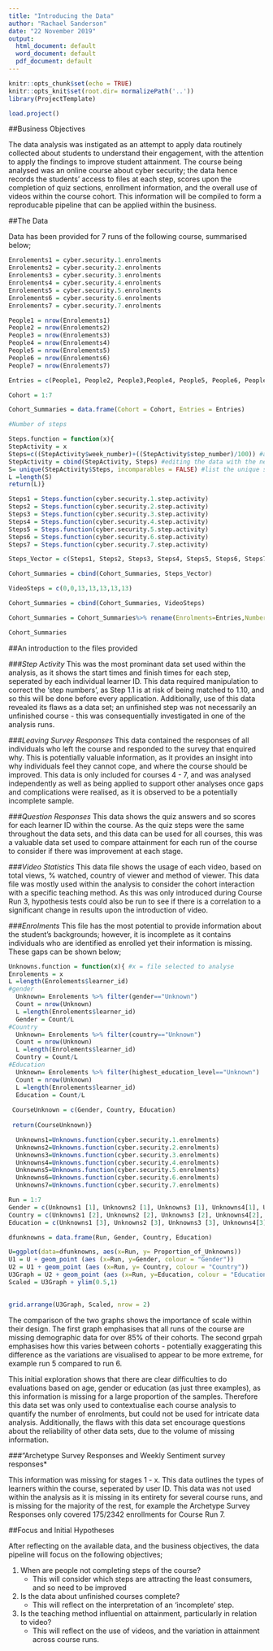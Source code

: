 ```yaml
---
title: "Introducing the Data"
author: "Rachael Sanderson"
date: "22 November 2019"
output:
  html_document: default
  word_document: default
  pdf_document: default
---
```


```r
knitr::opts_chunk$set(echo = TRUE)
knitr::opts_knit$set(root.dir= normalizePath('..'))
library(ProjectTemplate)

```

```r
load.project()

```

##Business Objectives

The data analysis was instigated as an attempt to apply data routinely collected about students to understand their engagement, with the attention to apply the findings to improve student attainment. The course being analysed was an online course about cyber security; the data hence records the students' access to files at each step, scores upon the completion of quiz sections, enrollment information, and the overall use of videos within the course cohort. This information will be compiled to form a reproducable pipeline that can be applied within the business. 

##The Data

Data has been provided for 7 runs of the following course, summarised below;

```R
Enrolements1 = cyber.security.1.enrolments
Enrolements2 = cyber.security.2.enrolments
Enrolements3 = cyber.security.3.enrolments
Enrolements4 = cyber.security.4.enrolments
Enrolements5 = cyber.security.5.enrolments
Enrolements6 = cyber.security.6.enrolments
Enrolements7 = cyber.security.7.enrolments

People1 = nrow(Enrolements1)
People2 = nrow(Enrolements2)
People3 = nrow(Enrolements3)
People4 = nrow(Enrolements4)
People5 = nrow(Enrolements5)
People6 = nrow(Enrolements6)
People7 = nrow(Enrolements7)

Entries = c(People1, People2, People3,People4, People5, People6, People7)

Cohort = 1:7

Cohort_Summaries = data.frame(Cohort = Cohort, Entries = Entries)

#Number of steps

Steps.function = function(x){
StepActivity = x
Steps=c((StepActivity$week_number)+((StepActivity$step_number)/100)) #acknowledging data complication
StepActivity = cbind(StepActivity, Steps) #editing the data with the new column
S= unique(StepActivity$Steps, incomparables = FALSE) #list the unique steps
L =length(S)
return(L)}

Steps1 = Steps.function(cyber.security.1.step.activity)
Steps2 = Steps.function(cyber.security.2.step.activity)
Steps3 = Steps.function(cyber.security.3.step.activity)
Steps4 = Steps.function(cyber.security.4.step.activity)
Steps5 = Steps.function(cyber.security.5.step.activity)
Steps6 = Steps.function(cyber.security.6.step.activity)
Steps7 = Steps.function(cyber.security.7.step.activity)

Steps_Vector = c(Steps1, Steps2, Steps3, Steps4, Steps5, Steps6, Steps7)

Cohort_Summaries = cbind(Cohort_Summaries, Steps_Vector)

VideoSteps = c(0,0,13,13,13,13,13)

Cohort_Summaries = cbind(Cohort_Summaries, VideoSteps)

Cohort_Summaries = Cohort_Summaries%>% rename(Enrolments=Entries,Number_of_Steps= Steps_Vector, Number_of_Video_Steps = VideoSteps)

Cohort_Summaries
```

##An introduction to the files provided

###*Step Activity*
This was the most prominant data set used within the analysis, as it shows the start times and finish times for each step, seperated by each individual learner ID. This data required manipulation to correct the 'step numbers', as Step 1.1 is at risk of being matched to 1.10, and so this will be done before every application. Additionally, use of this data revealed its flaws as a data set; an unfinished step was not necessarily an unfinished course - this was consequentially investigated in one of the analysis runs. 

###*Leaving Survey Responses*
This data contained the responses of all individuals who left the course and responded to the survey that enquired why. This is potentially valuable information, as it provides an insight into why individuals feel they cannot cope, and where the course should be improved. This data is only included for courses 4 - 7, and was analysed independently as well as being applied to support other analyses once gaps and complications were realised, as it is observed to be a potentially incomplete sample. 

###*Question Responses*
This data shows the quiz answers and so scores for each learner ID within the course. As the quiz steps were the same throughout the data sets, and this data can be used for all courses, this was a valuable data set used to compare attainment for each run of the course to consider if there was improvement at each stage.

###*Video Statistics*
This data file shows the usage of each video, based on total views, % watched, country of viewer and method of viewer. This data file was mostly used within the analysis to consider the cohort interaction with a specific teaching method. As this was only introduced during Course Run 3, hypothesis tests could also be run to see if there is a correlation to a significant change in results upon the introduction of video.

###*Enrolments*
This file has the most potential to provide information about the student's backgrounds; however, it is incomplete as it contains individuals who are identified as enrolled yet their information is missing. These gaps can be shown below;

```R

Unknowns.function = function(x){ #x = file selected to analyse
Enrolements = x
L =length(Enrolements$learner_id)
#gender
  Unknown= Enrolements %>% filter(gender=="Unknown")
  Count = nrow(Unknown)
  L =length(Enrolements$learner_id)
  Gender = Count/L
#Country
  Unknown= Enrolements %>% filter(country=="Unknown")
  Count = nrow(Unknown)
  L =length(Enrolements$learner_id)
  Country = Count/L
#Education
  Unknown= Enrolements %>% filter(highest_education_level=="Unknown")
  Count = nrow(Unknown)
  L =length(Enrolements$learner_id)
  Education = Count/L
  
 CourseUnknown = c(Gender, Country, Education)
 
 return(CourseUnknown)}

  Unknowns1=Unknowns.function(cyber.security.1.enrolments)
  Unknowns2=Unknowns.function(cyber.security.2.enrolments)
  Unknowns3=Unknowns.function(cyber.security.3.enrolments)
  Unknowns4=Unknowns.function(cyber.security.4.enrolments)
  Unknowns5=Unknowns.function(cyber.security.5.enrolments)
  Unknowns6=Unknowns.function(cyber.security.6.enrolments)
  Unknowns7=Unknowns.function(cyber.security.7.enrolments)

Run = 1:7
Gender = c(Unknowns1 [1], Unknowns2 [1], Unknowns3 [1], Unknowns4[1], Unknowns5[1], Unknowns6[1], Unknowns7[1])
Country = c(Unknowns1 [2], Unknowns2 [2], Unknowns3 [2], Unknowns4[2], Unknowns5[2], Unknowns6[2], Unknowns7[2])
Education = c(Unknowns1 [3], Unknowns2 [3], Unknowns3 [3], Unknowns4[3], Unknowns5[3], Unknowns6[3], Unknowns7[3])

dfunknowns = data.frame(Run, Gender, Country, Education)

U=ggplot(data=dfunknowns, aes(x=Run, y= Proportion_of_Unknowns)) 
U1 = U + geom_point (aes (x=Run, y=Gender, colour = "Gender"))
U2 = U1 + geom_point (aes (x=Run, y= Country, colour = "Country"))
U3Graph = U2 + geom_point (aes (x=Run, y=Education, colour = "Education", size = 1))
Scaled = U3Graph + ylim(0.5,1)
 
```
```R
grid.arrange(U3Graph, Scaled, nrow = 2)

```

The comparison of the two graphs shows the importance of scale within their design. The first graph emphasises that all runs of the course are missing demographic data for over 85% of their cohorts. The second grpah emphasises how this varies between cohorts - potentially exaggerating this difference as the variations are visualised to appear to be more extreme, for example run 5 compared to run 6.

This initial exploration shows that there are clear difficulties to do evaluations based on age, gender or education (as just three examples), as this information is missing for a large proportion of the samples. Therefore this data set was only used to contextualise each course analysis to quantify the number of enrolments, but could not be used for intricate data analysis.
Additionally, the flaws with this data set encourage questions about the reliability of other data sets, due to the volume of missing information.

###"Archetype Survey Responses and Weekly Sentiment survey responses*

This information was missing for stages 1 - x. This data outlines the types of learners within the course, seperated by user ID. This data was not used within the analysis as it is missing in its entirety for several course runs, and is missing for the majority of the rest, for example the Archetype Survey Responses only covered 175/2342 enrollments for Course Run 7.


##Focus and Initial Hypotheses

After reflecting on the available data, and the business objectives, the data pipeline will focus on the following objectives;

1) When are people not completing steps of the course?
    - This will consider which steps are attracting the least consumers, and so need to be improved
    
2) Is the data about unfinished courses complete?
    - This will reflect on the interpretation of an 'incomplete' step.
  
3) Is the teaching method influential on attainment, particularly in relation to video?
    - This will reflect on the use of videos, and the variation in attainment across course runs. 
    
